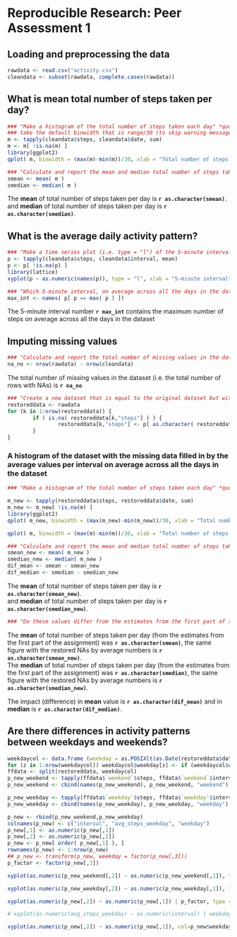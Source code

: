 # Reproducible Research: Peer Assessment 1

## Loading and preprocessing the data
```r
rawdata <- read.csv("activity.csv")
cleandata <- subset(rawdata, complete.cases(rawdata))
```

## What is mean total number of steps taken per day?
```r
### "Make a histogram of the total number of steps taken each day" *quote from assignment
### take the default binwidth that is range/30 (to skip warning message)
m <- tapply(cleandata$steps, cleandata$date, sum)
m <- m[ !is.na(m) ]
library(ggplot2)
qplot( m, binwidth = (max(m)-min(m))/30, xlab = "Total number of steps taken each day" )

### "Calculate and report the mean and median total number of steps taken per day" *quote from assignment
smean <- mean( m )
smedian <- median( m )
```
The **mean** of total number of steps taken per day is **`r as.character(smean)`**.  
and **median** of total number of steps taken per day is **`r as.character(smedian)`**.

## What is the average daily activity pattern?
```r
### "Make a time series plot (i.e. type = "l") of the 5-minute interval (x-axis) and the average number of steps taken, averaged across all days (y-axis)" *quote from assignment
p <- tapply(cleandata$steps, cleandata$interval, mean)
p <- p[ !is.na(p) ]
library(lattice)
xyplot(p ~ as.numeric(names(p)), type = "l", xlab = "5-minute interval", ylab = "Average number of steps taken, averaged across all days" )

### "Which 5-minute interval, on average across all the days in the dataset, contains the maximum number of steps?"
max_int <- names( p[ p == max( p ) ]) 
```
The 5-minute interval number **`r max_int`** contains the maximum number of steps on average across all the days in the dataset

## Imputing missing values
```r
### "Calculate and report the total number of missing values in the dataset (i.e. the total number of rows with NAs)" *quote from assignment
na_no <- nrow(rawdata) - nrow(cleandata)
```
The total number of missing values in the dataset (i.e. the total number of rows with NAs) is **`r na_no`**

```r
### "Create a new dataset that is equal to the original dataset but with the missing data filled in." *quote from assignment." I use the rounded mean for that 5-minute interval across all dataset to fill NAs.
restoreddata <- rawdata
for (k in 1:nrow(restoreddata)) {
        if ( is.na( restoreddata[k,"steps"] ) ) {
                restoreddata[k,"steps"] <- p[ as.character( restoreddata[k,"interval"] ) ]
        }
}
```

### A histogram of the dataset with the missing data filled in by the average values per interval on average across all the days in the dataset 

```r
### "Make a histogram of the total number of steps taken each day" *quote from assignment

m_new <- tapply(restoreddata$steps, restoreddata$date, sum)
m_new <- m_new[ !is.na(m) ]
library(ggplot2)
qplot( m_new, binwidth = (max(m_new)-min(m_new))/30, xlab = "Total number of steps taken each day" )

qplot( m, binwidth = (max(m)-min(m))/30, xlab = "Total number of steps taken each day" )

### "Calculate and report the mean and median total number of steps taken per day" *quote from assignment
smean_new <- mean( m_new )
smedian_new <- median( m_new )
dif_mean <- smean - smean_new
dif_median <- smedian - smedian_new
```
The **mean** of total number of steps taken per day is **`r as.character(smean_new)`**.  
and **median** of total number of steps taken per day is **`r as.character(smedian_new)`**.

```r
### "Do these values differ from the estimates from the first part of the assignment? What is the impact of imputing missing data on the estimates of the total daily number of steps?" *quote from assignment" *quote from assignment
```
The **mean** of total number of steps taken per day (from the estimates from the first part of the assignment) was **`r as.character(smean)`**, the same figure with the restored NAs by average numbers is **`r as.character(smean_new)`**.  
The **median** of total number of steps taken per day (from the estimates from the first part of the assignment) was **`r as.character(smedian)`**, the same figure with the restored NAs by average numbers is **`r as.character(smedian_new)`**.

The impact (difference) in **mean** value is **`r as.character(dif_mean)`** and in **median** is **`r as.character(dif_median)`**.

## Are there differences in activity patterns between weekdays and weekends?
```r

weekdaycol <- data.frame (weekday = as.POSIXlt(as.Date(restoreddata$date))$wday)
for (z in 1:nrow(weekdaycol)) weekdaycol$weekday[z] <- if (weekdaycol$weekday[z] %in% c(0,6)) "weekend" else "weekday"
ffdata <- split(restoreddata, weekdaycol)
p_new_weekend <- tapply(ffdata$`weekend`$steps, ffdata$`weekend`$interval, mean)
p_new_weekend <- cbind(names(p_new_weekend), p_new_weekend, "weekend")

p_new_weekday <- tapply(ffdata$`weekday`$steps, ffdata$`weekday`$interval, mean)
p_new_weekday <- cbind(names(p_new_weekday), p_new_weekday, "weekday")

p_new <- rbind(p_new_weekend,p_new_weekday)
colnames(p_new) <- c("interval", "avg_steps_weekday", "weekday")
p_new[,1] <- as.numeric(p_new[,1])
p_new[,2] <- as.numeric(p_new[,2])
p_new <- p_new[ order( p_new[,1] ), ]
rownames(p_new) <- 1:nrow(p_new)
## p_new <- transform(p_new, weekday = factor(p_new[,3]))
p_factor <- factor(p_new[,3])

xyplot(as.numeric(p_new_weekend[,2]) ~ as.numeric(p_new_weekend[,1]), type = "l", xlab = "Interval", ylab = "Number of steps" )

xyplot(as.numeric(p_new_weekday[,2]) ~ as.numeric(p_new_weekday[,1]), type = "l", xlab = "Interval", ylab = "Number of steps" )

xyplot(as.numeric(p_new[,2]) ~ as.numeric(p_new[,1]) | p_factor, type = "l", layout = c(1, 2), xlab = "Interval", ylab = "Number of steps" )

# xyplot(as.numeric(avg_steps_weekday) ~ as.numeric(interval) | weekday, data = p_new, type = "l", layout = c(1, 2), xlab = "Interval", ylab = "Number of steps" )

xyplot(as.numeric(p_new[,2]) ~ as.numeric(p_new[,1]), col=p_new$weekday, layout = c(1, 2) )

```
